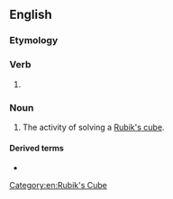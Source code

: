 ==English==

===Etymology===
{{suffix|en|cube|ing}}

===Verb===
{{head|en|verb form}}

# {{present participle of|en|cube|nocat=1}}

===Noun===
{{en-noun|-}}

# The activity of solving a [[Rubik's cube]].

====Derived terms====
* {{l|en|speedcubing}}

[[Category:en:Rubik's Cube]]